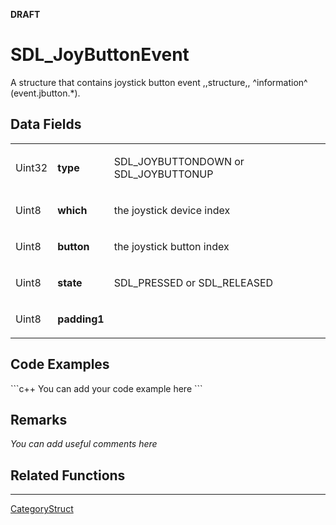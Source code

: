 <!-- pragma section-numbers off -->
<!-- pragma disable-camelcase -->
'''DRAFT'''

= SDL_JoyButtonEvent =
A structure that contains joystick button event ,,structure,, ^information^ (event.jbutton.*).


== Data Fields ==
{|
|Uint32
|'''type'''
|SDL_JOYBUTTONDOWN or SDL_JOYBUTTONUP
|-
|Uint8
|'''which'''
|the joystick device index
|-
|Uint8
|'''button'''
|the joystick button index
|-
|Uint8
|'''state'''
|SDL_PRESSED or SDL_RELEASED
|-
|Uint8
|'''padding1'''
|
|}

== Code Examples ==
```c++
You can add your code example here
```

== Remarks ==
''You can add useful comments here''

== Related Functions ==

----
[[CategoryStruct]]
